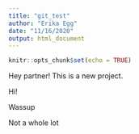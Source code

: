 ```yaml
---
title: "git_test"
author: "Erika Egg"
date: "11/16/2020"
output: html_document
---
```


```r
knitr::opts_chunk$set(echo = TRUE)
```

Hey partner! This is a new project.

Hi!

Wassup

Not a whole lot